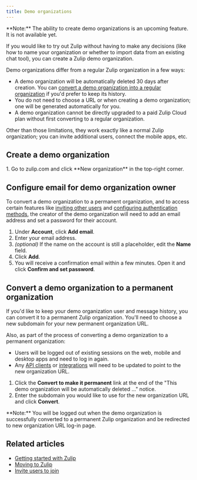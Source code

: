 ```yaml
---
title: Demo organizations
---
```





<ZulipNote>
  **Note:** The ability to create demo organizations is an upcoming
  feature. It is not available yet.
</ZulipNote>

If you would like to try out Zulip without having to make any
decisions (like how to name your organization or whether to import
data from an existing chat tool), you can create a Zulip demo
organization.

Demo organizations differ from a regular Zulip organization in a few
ways:

* A demo organization will be automatically deleted 30 days after
  creation. You can [convert a demo organization into a regular
  organization](#convert-a-demo-organization-to-a-permanent-organization)
  if you'd prefer to keep its history.
* You do not need to choose a URL or when creating a demo organization;
  one will be generated automatically for you.
* A demo organization cannot be directly upgraded to a paid Zulip
  Cloud plan without first converting to a regular organization.

Other than those limitations, they work exactly like a normal Zulip
organization; you can invite additional users, connect the mobile
apps, etc.

## Create a demo organization

<Steps>
  1. Go to zulip.com and click **New organization** in the top-right corner.
</Steps>

## Configure email for demo organization owner

To convert a demo organization to a permanent organization, and to access
certain features like [inviting other users](/help/invite-new-users) and
[configuring authentication methods](/help/configure-authentication-methods),
the creator of the demo organization will need to add an email address
and set a password for their account.

<FlattenedSteps>
  <NavigationSteps target="settings/account-and-privacy" />

  1. Under **Account**, click **Add email**.
  1. Enter your email address.
  1. *(optional)* If the name on the account is still a placeholder,
     edit the **Name** field.
  1. Click **Add**.
  1. You will receive a confirmation email within a few minutes. Open
     it and click **Confirm and set password**.
</FlattenedSteps>

## Convert a demo organization to a permanent organization

<OwnerOnly />

If you'd like to keep your demo organization user and message history,
you can convert it to a permanent Zulip organization. You'll need to
choose a new subdomain for your new permanent organization URL.

Also, as part of the process of converting a demo organization to a
permanent organization:

* Users will be logged out of existing sessions on the web, mobile and
  desktop apps and need to log in again.
* Any [API clients](/api/) or [integrations](/integrations/) will need
  to be updated to point to the new organization URL.

<FlattenedSteps>
  <NavigationSteps target="settings/organization-profile" />

  1. Click the **Convert to make it permanent** link at the end of the
     "This demo organization will be automatically deleted ..." notice.
  1. Enter the subdomain you would like to use for the new organization
     URL and click  **Convert**.
</FlattenedSteps>

<ZulipNote>
  **Note:** You will be logged out when the demo organization is
  successfully converted to a permanent Zulip organization and be
  redirected to new organization URL log-in page.
</ZulipNote>

## Related articles

* [Getting started with Zulip](/help/getting-started-with-zulip)
* [Moving to Zulip](/help/moving-to-zulip)
* [Invite users to join](/help/invite-users-to-join)
